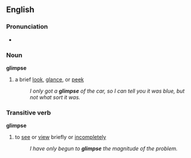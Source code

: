 ==English==
===Pronunciation===
*{{audio|en-us-glimpse.ogg|Audio (US)}}

===Noun===
'''glimpse'''
#a brief [[look]], [[glance]], or [[peek]]
#:''I only got a '''glimpse''' of the car, so I can tell you it was blue, but not what sort it was.''

===Transitive verb===
'''glimpse'''
#to [[see]] or [[view]] briefly or [[incomplete]]ly
#:''I have only begun to '''glimpse''' the magnitude of the problem.''